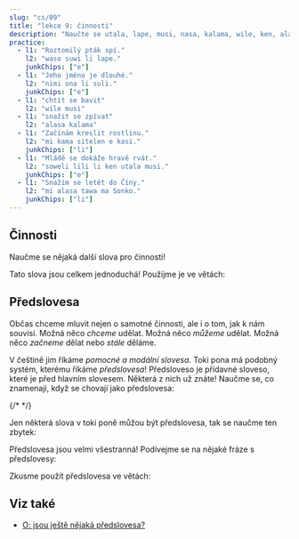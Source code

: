 ---
slug: "cs/09"
title: "lekce 9: činnosti"
description: "Naučte se utala, lape, musi, nasa, kalama, wile, ken, alasa!"
practice:
  - l1: "Roztomilý pták spí."
    l2: "waso suwi li lape."
    junkChips: ["e"]
  - l1: "Jeho jméno je dlouhé."
    l2: "nimi ona li suli."
    junkChips: ["e"]
  - l1: "chtít se bavit"
    l2: "wile musi"
  - l1: "snažit se zpívat"
    l2: "alasa kalama"
  - l1: "Začínám kreslit rostlinu."
    l2: "mi kama sitelen e kasi."
    junkChips: ["li"]
  - l1: "Mládě se dokáže hravě rvát."
    l2: "soweli lili li ken utala musi."
    junkChips: ["e"]
  - l1: "Snažím se letět do Číny."
    l2: "mi alasa tawa ma Sonko."
    junkChips: ["li"]
---


## Činnosti

Naučme se nějaká další slova pro činnosti!

<List>
  <Word sl="utala" m="bojovat, útočit" />
  <Word sl="lape" m="spát, odpočívat" />
  <Word sl="kalama" m="vydávat zvuk; zvuk" />
  <Word sl="musi" m="bavit se; vtipný, zábavný, zajímavý" />
  <Word sl="nasa" m="zvláštní, neobvyklý, nerozumný, opilý" />
</List>

Tato slova jsou celkem jednoduchá! Použijme je ve větách:

<List>
  <Sentence sl="soweli li utala e jan." m="Zvíře napadlo člověka." />
  <Sentence sl="sina lape lon tomo." m="Spíš doma." />
  <Sentence sl="nimi ona li nasa tawa mi." m="Její jméno je podle mě zvláštní." />
  <Sentence
    sl="jan lili li musi tan kalama."
    m="Dítě se baví ze zvuků."
  />
</List>

## Předslovesa

Občas chceme mluvit nejen o samotné činnosti, ale i o tom, jak k nám souvisí. Možná něco _chceme_ udělat. Možná něco _můžeme_ udělat. Možná něco _začneme_ dělat nebo _stále_ děláme.

V češtině jim říkáme *pomocné a modální slovesa*. Toki pona má podobný systém, kterému říkáme _předslovesa_! Předsloveso je přídavné sloveso, které je před hlavním slovesem. Některá z nich už znáte! Naučme se, co znamenají, když se chovají jako předslovesa:

<List>
  <Word sl="kama" m="začít ..., stát se ..." />
  <Word sl="awen" m="pokračovat ..., stále ..." />
  {/* <Word sl="sona" m="umět ..." /> */}
</List>

Jen některá slova v toki poně můžou být předslovesa, tak se naučme ten zbytek:

<List>
  <Word sl="wile" m="chtít ..." />
  <Word sl="ken" m="moct ..." />
  <Word sl="alasa" m="snažit se ..." />
</List>

Předslovesa jsou velmi všestranná! Podívejme se na nějaké fráze s předslovesy:

<List>
  <Word sl="wile lape" m="chtít spát" />
  <Word sl="awen pona" m="stále být dobré" />
  <Word sl="kama sona" m="stát se znalým, učit se" />
  <Word sl="alasa kama wawa" m="snažit se stát se silným" />
</List>

Zkusme použít předslovesa ve větách:

<List>
  <Sentence sl="waso lili li wile lape." m="Malý pták chce spát." />
  <Sentence sl="mi kama sona e toki pona." m="Učím se toki ponu." />
  <Sentence sl="sina alasa tawa ma Tosi." m="Snažíš se jet do Německa." />
  <Sentence
    sl="toki ona li awen nasa tawa mi."
    m="Jeho mluva je mi stále zvláštní."
  />
</List>

<Practice exercises={frontmatter.practice} />

## Viz také
* [O: jsou ještě nějaká předslovesa?](/cs/more-preverbs/)
